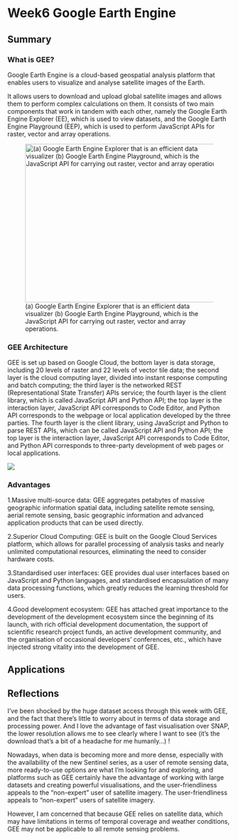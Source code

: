# Week6 Google Earth Engine

## Summary

### What is GEE?

Google Earth Engine is a cloud-based geospatial analysis platform that enables users to visualize and analyse satellite images of the Earth.

It allows users to download and upload global satellite images and allows them to perform complex calculations on them. It consists of two main components that work in tandem with each other, namely the Google Earth Engine Explorer (EE), which is used to view datasets, and the Google Earth Engine Playground (EEP), which is used to perform JavaScript APIs for raster, vector and array operations.

![(a) Google Earth Engine Explorer that is an efficient data visualizer (b) Google Earth Engine Playground, which is the JavaScript API for carrying out raster, vector and array operations.](images/gee.jpg){fig-align="center" width="455" height="357"}

### GEE Architecture

GEE is set up based on Google Cloud, the bottom layer is data storage, including 20 levels of raster and 22 levels of vector tile data; the second layer is the cloud computing layer, divided into instant response computing and batch computing; the third layer is the networked REST (Representational State Transfer) APls service; the fourth layer is the client library, which is called JavaScript API and Python API; the top layer is the interaction layer, JavaScript API corresponds to Code Editor, and Python API corresponds to the webpage or local application developed by the three parties. The fourth layer is the client library, using JavaScript and Python to parse REST APIs, which can be called JavaScript API and Python API; the top layer is the interaction layer, JavaScript API corresponds to Code Editor, and Python API corresponds to three-party development of web pages or local applications.

![](images/gee2.jpg){fig-align="center"}

### Advantages

1.Massive multi-source data: GEE aggregates petabytes of massive geographic information spatial data, including satellite remote sensing, aerial remote sensing, basic geographic information and advanced application products that can be used directly.

2.Superior Cloud Computing: GEE is built on the Google Cloud Services platform, which allows for parallel processing of analysis tasks and nearly unlimited computational resources, eliminating the need to consider hardware costs.

3.Standardised user interfaces: GEE provides dual user interfaces based on JavaScript and Python languages, and standardised encapsulation of many data processing functions, which greatly reduces the learning threshold for users.

4.Good development ecosystem: GEE has attached great importance to the development of the development ecosystem since the beginning of its launch, with rich official development documentation, the support of scientific research project funds, an active development community, and the organisation of occasional developers' conferences, etc., which have injected strong vitality into the development of GEE.

## Applications

## Reflections

I've been shocked by the huge dataset access through this week with GEE, and the fact that there's little to worry about in terms of data storage and processing power. And I love the advantage of fast visualisation over SNAP, the lower resolution allows me to see clearly where I want to see (it's the download that's a bit of a headache for me humanly...) !

Nowadays, when data is becoming more and more dense, especially with the availability of the new Sentinel series, as a user of remote sensing data, more ready-to-use options are what I'm looking for and exploring, and platforms such as GEE certainly have the advantage of working with large datasets and creating powerful visualisations, and the user-friendliness appeals to the "non-expert" user of satellite imagery. The user-friendliness appeals to "non-expert" users of satellite imagery.

However, I am concerned that because GEE relies on satellite data, which may have limitations in terms of temporal coverage and weather conditions, GEE may not be applicable to all remote sensing problems.
